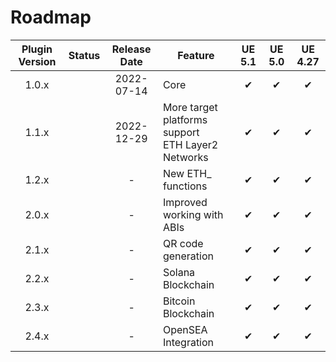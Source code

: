 
# Roadmap

| Plugin Version |    Status     | Release Date | Feature                                               | UE 5.1 | UE 5.0 | UE 4.27 |
|:--------------:|:-------------:|:------------:|-------------------------------------------------------|:------:|:------:|:-------:|
|     1.0.x      |  <Released/>  |  2022-07-14  | Core                                                  |   ✔    |   ✔    |    ✔    |
|     1.1.x      |  <Released/>  |  2022-12-29  | More target platforms support<br/>ETH Layer2 Networks |   ✔    |   ✔    |    ✔    |
|     1.2.x      | <InProgress/> |      -       | New ETH_ functions                                    |   ✔    |   ✔    |    ✔    |
|     2.0.x      |  <Planned/>   |      -       | Improved working with ABIs                            |   ✔    |   ✔    |    ✔    |
|     2.1.x      |  <Planned/>   |      -       | QR code generation                                    |   ✔    |   ✔    |    ✔    |
|     2.2.x      |  <Planned/>   |      -       | Solana Blockchain                                     |   ✔    |   ✔    |    ✔    |
|     2.3.x      |  <Planned/>   |      -       | Bitcoin Blockchain                                    |   ✔    |   ✔    |    ✔    |
|     2.4.x      |  <Planned/>   |      -       | OpenSEA Integration                                   |   ✔    |   ✔    |    ✔    |


